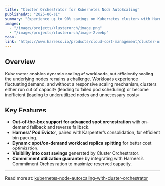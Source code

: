 ---
title: "Cluster Orchestrator for Kubernetes Node AutoScaling"
publishedAt: "2025-06-01"
summary: "Experience up to 90% savings on Kubernetes clusters with Harness Cluster Orchestrator. Balance workload requirements, leverage Spot instances, and optimize resource usage across AWS and EKS."
images:
  - "/images/projects/clusterorch/image.png"
  - "/images/projects/clusterorch/image-2.webp"
team:
link: "https://www.harness.io/products/cloud-cost-management/cluster-orchestrator"
---

## Overview

Kubernetes enables dynamic scaling of workloads, but efficiently scaling the underlying nodes remains a challenge. Workloads experience fluctuating demand, and without a responsive scaling mechanism, clusters either run out of capacity (leading to failed pod scheduling) or become inefficient (leading to underutilized nodes and unnecessary costs)
## Key Features

- **Out-of-the-box support for advanced spot orchestration** with on-demand fallback and reverse fallback.
- **Harness’ Pod Evictor**, paired with Karpenter’s consolidation, for efficient bin packing.
- **Dynamic spot/on-demand workload replica splitting** for better cost optimization.
- **Visibility into cost savings** generated by Cluster Orchestrator.
- **Commitment utilization guarantee** by integrating with Harness’s Commitment Orchestration to maximize reserved capacity.

---

Read more at: [kubernetes-node-autoscaling-with-cluster-orchestrator](https://medium.com/harness-engineering/kubernetes-node-autoscaling-with-cluster-orchestrator-e45da5391591)